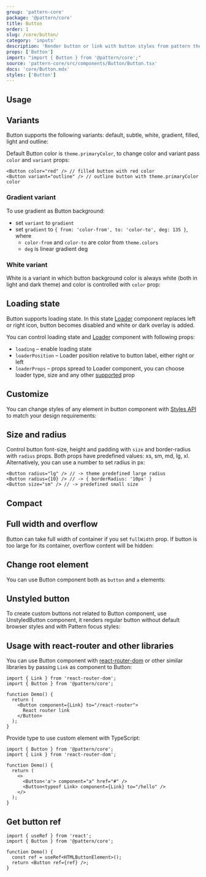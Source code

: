 ```yaml
---
group: 'pattern-core'
package: '@pattern/core'
title: Button
order: 1
slug: /core/button/
category: 'inputs'
description: 'Render button or link with button styles from pattern theme'
props: ['Button']
import: "import { Button } from '@pattern/core';"
source: 'pattern-core/src/components/Button/Button.tsx'
docs: 'core/Button.mdx'
styles: ['Button']
---
```



## Usage

<ControlDemo data={ButtonDemos.control} />

## Variants

Button supports the following variants: default, subtle, white, gradient, filled, light and outline:

<Demo data={ButtonDemos.variants} />

Default Button color is `theme.primaryColor`, to change color and variant pass `color` and `variant` props:

```tsx
<Button color="red" /> // filled button with red color
<Button variant="outline" /> // outline button with theme.primaryColor color
```

### Gradient variant

To use gradient as Button background:

- set `variant` to `gradient`
- set `gradient` to `{ from: 'color-from', to: 'color-to', deg: 135 }`, where
  - `color-from` and `color-to` are color from `theme.colors`
  - `deg` is linear gradient deg

<Demo data={ButtonDemos.gradient} />

### White variant

White is a variant in which button background color is always white (both in light and dark theme) and color is controlled with `color` prop:

<ControlDemo data={ButtonDemos.whiteControl} />

## Loading state

Button supports loading state. In this state [Loader](/core/loader/) component replaces left or right icon,
button becomes disabled and white or dark overlay is added.

You can control loading state and [Loader](/core/loader/) component with following props:

- `loading` – enable loading state
- `loaderPosition` – Loader position relative to button label, either right or left
- `loaderProps` – props spread to Loader component, you can choose loader type, size and any other [supported](/core/loader/) prop

<ControlDemo data={ButtonDemos.loadingControl} />

## Customize

You can change styles of any element in button component with [Styles API](/theming/styles-api/) to match your design requirements:

<Demo data={ButtonDemos.customize} />

## Size and radius

Control button font-size, height and padding with `size` and border-radius with `radius` props.
Both props have predefined values: xs, sm, md, lg, xl.
Alternatively, you can use a number to set radius in px:

```tsx
<Button radius="lg" /> // -> theme predefined large radius
<Button radius={10} /> // -> { borderRadius: '10px' }
<Button size="sm" /> // -> predefined small size
```

## Compact

<Demo data={ButtonDemos.compact} />

## Full width and overflow

Button can take full width of container if you set `fullWidth` prop.
If button is too large for its container, overflow content will be hidden:

<Demo data={ButtonDemos.overflow} />

## Change root element

You can use Button component both as `button` and `a` elements:

<Demo data={ButtonDemos.component} />

## Unstyled button

To create custom buttons not related to Button component, use UnstyledButton component,
it renders regular button without default browser styles and with Pattern focus styles:

<Demo data={ButtonDemos.unstyled} />

## Usage with react-router and other libraries

You can use Button component with [react-router-dom](https://reactrouter.com/web/guides/quick-start)
or other similar libraries by passing `Link` as component to Button:

```tsx
import { Link } from 'react-router-dom';
import { Button } from '@pattern/core';

function Demo() {
  return (
    <Button component={Link} to="/react-router">
      React router link
    </Button>
  );
}
```

Provide type to use custom element with TypeScript:

```tsx
import { Button } from '@pattern/core';
import { Link } from 'react-router-dom';

function Demo() {
  return (
    <>
      <Button<'a'> component="a" href="#" />
      <Button<typeof Link> component={Link} to="/hello" />
    </>
  );
}
```

## Get button ref

```tsx
import { useRef } from 'react';
import { Button } from '@pattern/core';

function Demo() {
  const ref = useRef<HTMLButtonElement>();
  return <Button ref={ref} />;
}
```
